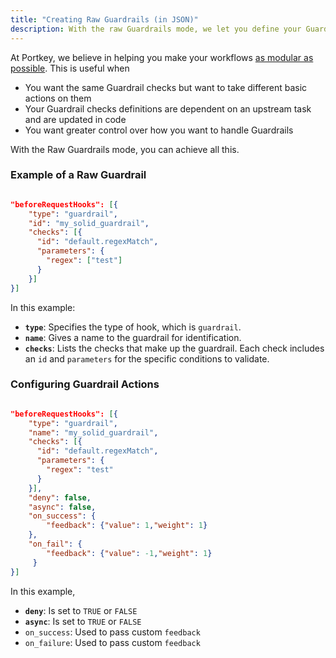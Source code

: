 ```yaml
---
title: "Creating Raw Guardrails (in JSON)"
description: With the raw Guardrails mode, we let you define your Guardrail checks & actions however you want, directly in code.
---
```


At Portkey, we believe in helping you make your workflows [as modular as possible](https://portkey.ai/blog/what-it-means-to-go-to-prod/).
This is useful when

* You want the same Guardrail checks but want to take different basic actions on them
* Your Guardrail checks definitions are dependent on an upstream task and are updated in code
* You want greater control over how you want to handle Guardrails

With the Raw Guardrails mode, you can achieve all this.

### Example of a Raw Guardrail

```JSON

"beforeRequestHooks": [{
    "type": "guardrail",
    "id": "my_solid_guardrail",
    "checks": [{
      "id": "default.regexMatch",
      "parameters": {
        "regex": ["test"]
      }
    }]
}]
```

In this example:

* **`type`**: Specifies the type of hook, which is `guardrail`.
* **`name`**: Gives a name to the guardrail for identification.
* **`checks`**: Lists the checks that make up the guardrail. Each check includes an `id` and `parameters` for the specific conditions to validate.

### Configuring Guardrail Actions

```JSON

"beforeRequestHooks": [{
    "type": "guardrail",
    "name": "my_solid_guardrail",
    "checks": [{
      "id": "default.regexMatch",
      "parameters": {
        "regex": "test"
      }
    }],
    "deny": false,
    "async": false,
    "on_success": {
        "feedback": {"value": 1,"weight": 1}
    },
    "on_fail": {
        "feedback": {"value": -1,"weight": 1}
     }
}]
```
In this example,

* **`deny`**: Is set to `TRUE` or `FALSE`
* **`async`**: Is set to `TRUE` or `FALSE`
* `on_success`: Used to pass custom `feedback`
* `on_failure`: Used to pass custom `feedback`
